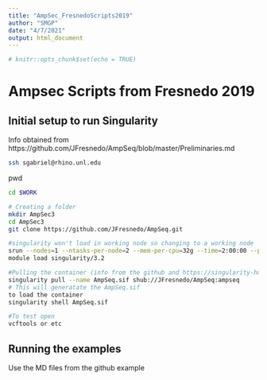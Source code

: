```yaml
---
title: "AmpSec_FresnedoScripts2019"
author: "SMGP"
date: "4/7/2021"
output: html_document
---
```


```r
# knitr::opts_chunk$set(echo = TRUE)
```

# Ampsec Scripts from Fresnedo 2019
## Initial setup to run Singularity  
Info obtained from https://github.com/JFresnedo/AmpSeq/blob/master/Preliminaries.md

```bash
ssh sgabriel@rhino.unl.edu
```

pwd

```bash
cd $WORK

# Creating a folder  
mkdir AmpSec3
cd AmpSec3
git clone https://github.com/JFresnedo/AmpSeq.git

#singularity won't load in working node so changing to a working node
srun --nodes=1 --ntasks-per-node=2 --mem-per-cpu=32g --time=2:00:00 --pty $SHELL
module load singularity/3.2

#Pulling the container (info from the github and https://singularity-hub.org/collections/2392)
singularity pull --name AmpSeq.sif shub://JFresnedo/AmpSeq:ampseq
# This will generatate the AmpSeq.sif 
to load the container 
singularity shell AmpSeq.sif

#To test open 
vcftools or etc
```

## Running the examples
Use the MD files from the github example

